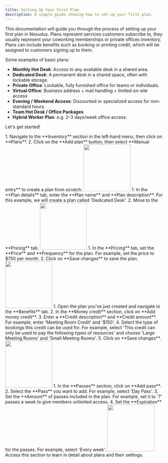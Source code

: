 ```yaml
---
title: Setting Up Your First Plan
description: A simple guide showing how to set up your first plan.
---
```


This documentation will guide you through the process of setting up your first plan in Nexudus. Plans represent services customers subscribe to, they usually represent your coworking memberships or private offices inventory. Plans can include benefits such as booking or printing credit, which will be assigned to customers signing up to them.

Some examples of basic plans:

*   **Monthly Hot Desk**: Access to any available desk in a shared area.
*   **Dedicated Desk**: A permanent desk in a shared space, often with lockable storage.
*   **Private Office**: Lockable, fully furnished office for teams or individuals.
*   **Virtual Office**: Business address + mail handling + limited on-site access
*   **Evening / Weekend Access**: Discounted or specialized access for non-standard hours.
*   **Team Hot Desk / Office Packages**
*   **Hybrid Worker Plan**: e.g. 2–3 days/week office access.

Let's get started!

<Steps>
 <Step title="Creating a New Plan">
    1. Navigate to the **Inventory** section in the left-hand menu, then click on **Plans**.
    2. Click on the **Add plan** button, then select **Manual entry** to create a plan from scratch.
    <img width="150" class="step_frame"
        data-png="/images/guides/frames/billing/tariff/simple-plan/step_0.png"
        data-gif="/images/guides/frames/billing/tariff/simple-plan/step_0.gif"
        src="/images/guides/frames/billing/tariff/simple-plan/step_0.png"/>
 </Step>
 <Step title="Configuring Plan Details">
    1. In the **Plan details** tab, enter the **Plan name** and **Plan description**. For this example, we will create a plan called &#x27;Dedicated Desk&#x27;.
    2. Move to the **Pricing** tab.
    <img width="150" class="step_frame"
        data-png="/images/guides/frames/billing/tariff/simple-plan/step_1.png"
        data-gif="/images/guides/frames/billing/tariff/simple-plan/step_1.gif"
        src="/images/guides/frames/billing/tariff/simple-plan/step_1.png"/>
 </Step>
 <Step title="Setting Up Pricing">
    1. In the **Pricing** tab, set the **Price** and **Frequency** for the plan. For example, set the price to $750 per month.
    2. Click on **Save changes** to save the plan.
    <img width="150" class="step_frame"
        data-png="/images/guides/frames/billing/tariff/simple-plan/step_2.png"
        data-gif="/images/guides/frames/billing/tariff/simple-plan/step_2.gif"
        src="/images/guides/frames/billing/tariff/simple-plan/step_2.png"/>
 </Step>
 <Step title="Adding Plan Benefits">
    1. Open the plan you&#x27;ve just created and navigate to the **Benefits** tab.
    2. In the **Money credit** section, click on **Add money credit**.
    3. Enter a **Credit description** and **Credit amount**. For example, enter &#x27;Meeting Room Credit&#x27; and &#x27;$150&#x27;.
    4. Select the type of bookings this credit can be used for. For example, select &#x27;This credit can only be used to pay the following types of resources&#x27; and choose &#x27;Large Meeting Rooms&#x27; and &#x27;Small Meeting Rooms&#x27;.
    5. Click on **Save changes**.
    <img width="150" class="step_frame"
        data-png="/images/guides/frames/billing/tariff/simple-plan/step_3.png"
        data-gif="/images/guides/frames/billing/tariff/simple-plan/step_3.gif"
        src="/images/guides/frames/billing/tariff/simple-plan/step_3.png"/>
 </Step>
 <Step title="Adding Passes">
    1. In the **Passes** section, click on **Add pass**.
    2. Select the **Pass** you want to add. For example, select &#x27;Day Pass&#x27;.
    3. Set the **Amount** of passes included in the plan. For example, set it to &#x27;7&#x27; passes a week to give members unlimited access.
    4. Set the **Expiration** for the passes. For example, select &#x27;Every week&#x27;.
    <img width="150" class="step_frame"
        data-png="/images/guides/frames/billing/tariff/simple-plan/step_4.png"
        data-gif="/images/guides/frames/billing/tariff/simple-plan/step_4.gif"
        src="/images/guides/frames/billing/tariff/simple-plan/step_4.png"/>
 </Step>
</Steps>
<Card horizontal title="Learn more about plans" icon="book" href="/reference/billing/tariff">
    Access this section to learn in detail about plans and their settings.
</Card>


